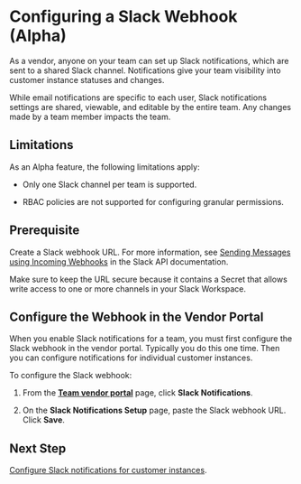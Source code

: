 

# Configuring a Slack Webhook (Alpha)

As a vendor, anyone on your team can set up Slack notifications, which are sent to a shared Slack channel. Notifications give your team visibility into customer instance statuses and changes.

<NotificationsAbout/>

While email notifications are specific to each user, Slack notifications settings are shared, viewable, and editable by the entire team. Any changes made by a team member impacts the team.

## Limitations

As an Alpha feature, the following limitations apply:

- Only one Slack channel per team is supported.

- RBAC policies are not supported for configuring granular permissions.

## Prerequisite

Create a Slack webhook URL. For more information, see [Sending Messages using Incoming Webhooks](https://api.slack.com/messaging/webhooks) in the Slack API documentation.

Make sure to keep the URL secure because it contains a Secret that allows write access to one or more channels in your Slack Workspace.

## Configure the Webhook in the Vendor Portal

When you enable Slack notifications for a team, you must first configure the Slack webhook in the vendor portal. Typically you do this one time. Then you can configure notifications for individual customer instances.

To configure the Slack webhook:

1. From the **[Team vendor portal](https://vendor.replicated.com/team/members)** page, click **Slack Notifications**.

1. On the **Slack Notifications Setup** page, paste the Slack webhook URL. Click **Save**.

## Next Step

[Configure Slack notifications for customer instances](instance-notifications-config).
